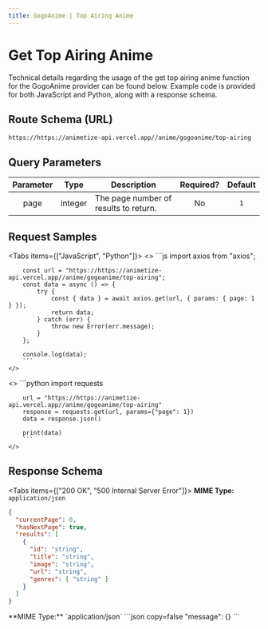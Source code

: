 ```yaml
---
title: GogoAnime | Top Airing Anime
---
```



# Get Top Airing Anime

Technical details regarding the usage of the get top airing anime function for the GogoAnime provider can be found below. Example code is provided for both JavaScript and Python, along with a response schema.

## Route Schema (URL)

```
https://https://animetize-api.vercel.app//anime/gogoanime/top-airing
```

## Query Parameters

| Parameter |  Type   | Description                           | Required? | Default |
| :-------: | :-----: | ------------------------------------- | :-------: | :-----: |
|   page    | integer | The page number of results to return. |    No     |   `1`   |

## Request Samples

<Tabs items={["JavaScript", "Python"]}>
  <Tab>
    <>
        ```js
        import axios from "axios";

        const url = "https://https://animetize-api.vercel.app//anime/gogoanime/top-airing";
        const data = async () => {
            try {
                const { data } = await axios.get(url, { params: { page: 1 } });
                return data;
            } catch (err) {
                throw new Error(err.message);
            }
        };

        console.log(data);
        ```
    </>

  </Tab>
  <Tab>
    <>
        ```python
        import requests

        url = "https://https://animetize-api.vercel.app//anime/gogoanime/top-airing"
        response = requests.get(url, params={"page": 1})
        data = response.json()

        print(data)
        ```
    </>

  </Tab>
</Tabs>

## Response Schema

<Tabs items={["200 OK", "500 Internal Server Error"]}>
  <Tab>
  **MIME Type:** `application/json`
  ```json copy=false
  {
    "currentPage": 0,
    "hasNextPage": true,
    "results": [
      {
        "id": "string",
        "title": "string",
        "image": "string",
        "url": "string",
        "genres": [ "string" ]
      }
    ]
  }
  ```
  </Tab>
  <Tab>
  **MIME Type:** `application/json`
  ```json copy=false
  "message": {}
  ```
  </Tab>
</Tabs>
